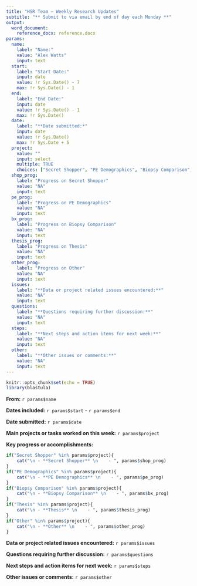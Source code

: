 ```yaml
---
title: "HSR Team – Weekly Research Updates"
subtitle: "** Submit to via email by end of day each Monday **"
output: 
  word_document:
    reference_docx: reference.docx
params:
  name:
    label: "Name:"
    value: "Alex Watts"
    input: text
  start:
    label: "Start Date:"
    input: date
    value: !r Sys.Date() - 7
    max: !r Sys.Date() - 1
  end:
    label: "End Date:"
    input: date
    value: !r Sys.Date() - 1
    max: !r Sys.Date()
  date:
    label: "**Date submitted:*"
    input: date
    value: !r Sys.Date()
    max: !r Sys.Date + 5
  project:
    value: ""
    input: select
    multiple: TRUE
    choices: ["Secret Shopper", "PE Demographics", "Biopsy Comparison", "Thesis", "Other"]
  shop_prog:
    label: "Progress on Secret Shopper"
    value: "NA"
    input: text
  pe_prog: 
    label: "Progress on PE Demographics"
    value: "NA"
    input: text
  bx_prog:
    label: "Progress on Biopsy Comparison"
    value: "NA"
    input: text
  thesis_prog:
    label: "Progress on Thesis"
    value: "NA"
    input: text
  other_prog:
    label: "Progress on Other"
    value: "NA"
    input: text
  issues:
    label: "**Data or project related issues encountered:**"
    value: "NA"
    input: text
  questions: 
    label: "**Questions requiring further discussion:**"
    value: "NA"
    input: text
  steps:
    label: "**Next steps and action items for next week:**"
    value: "NA"
    input: text
  other:
    label: "**Other issues or comments:**"
    value: "NA"
    input: text
---
```


```r
knitr::opts_chunk$set(echo = TRUE)
library(blastula)
```

 

::: {custom-style="Body-Update"}

**From:** `r params$name`

**Dates included:** `r params$start` - `r params$end`

**Date submitted:** `r params$date`

**Main projects or tasks worked on this week:** `r params$project`

**Key progress or accomplishments:** 
```r
if("Secret Shopper" %in% params$project){
    cat("\n - **Secret Shopper** \n    - ", params$shop_prog)
}
if("PE Demographics" %in% params$project){
    cat("\n - **PE Demographics** \n    - ", params$pe_prog)
}
if("Biopsy Comparison" %in% params$project){
    cat("\n - **Biopsy Comparison** \n    - ", params$bx_prog)
}
if("Thesis" %in% params$project){
    cat("\n - **Thesis** \n    - ", params$thesis_prog)
}
if("Other" %in% params$project){
    cat("\n - **Other** \n    - ", params$other_prog)
}
```

  
**Data or project related issues encountered:** `r params$issues`

**Questions requiring further discussion:** `r params$questions`
    
**Next steps and action items for next week:** `r params$steps`

**Other issues or comments:** `r params$other`
:::

